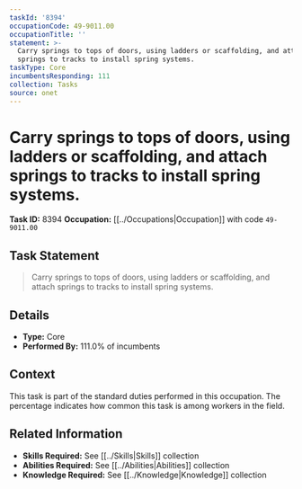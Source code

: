 ```yaml
---
taskId: '8394'
occupationCode: 49-9011.00
occupationTitle: ''
statement: >-
  Carry springs to tops of doors, using ladders or scaffolding, and attach
  springs to tracks to install spring systems.
taskType: Core
incumbentsResponding: 111
collection: Tasks
source: onet
---
```

# Carry springs to tops of doors, using ladders or scaffolding, and attach springs to tracks to install spring systems.

**Task ID:** 8394
**Occupation:** [[../Occupations|Occupation]] with code `49-9011.00`

## Task Statement

> Carry springs to tops of doors, using ladders or scaffolding, and attach springs to tracks to install spring systems.

## Details

- **Type:** Core
- **Performed By:** 111.0% of incumbents

## Context

This task is part of the standard duties performed in this occupation. The percentage indicates how common this task is among workers in the field.

## Related Information

- **Skills Required:** See [[../Skills|Skills]] collection
- **Abilities Required:** See [[../Abilities|Abilities]] collection
- **Knowledge Required:** See [[../Knowledge|Knowledge]] collection
